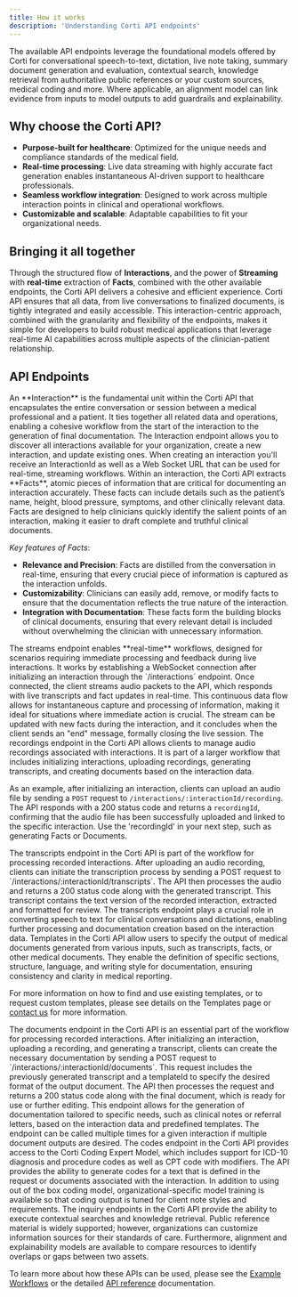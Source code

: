 ```yaml
---
title: How it works
description: 'Understanding Corti API endpoints'
---
```


The available API endpoints leverage the foundational models offered by Corti for conversational speech-to-text, dictation, live note taking, summary document generation and evaluation, contextual search, knowledge retrieval from authoritative public references or your custom sources, medical coding and more. Where applicable, an alignment model can link evidence from inputs to model outputs to add guardrails and explainability. 

## Why choose the Corti API?

- **Purpose-built for healthcare**: Optimized for the unique needs and compliance standards of the medical field.
- **Real-time processing**: Live data streaming with highly accurate fact generation enables instantaneous AI-driven support to healthcare professionals.
- **Seamless workflow integration**: Designed to work across multiple interaction points in clinical and operational workflows.
- **Customizable and scalable**: Adaptable capabilities to fit your organizational needs.

## Bringing it all together 

Through the structured flow of **Interactions**, and the power of **Streaming** with **real-time** extraction of **Facts**, combined with the other available endpoints, the Corti API delivers a cohesive and efficient experience. Corti API ensures that all data, from live conversations to finalized documents, is tightly integrated and easily accessible. This interaction-centric approach, combined with the granularity and flexibility of the endpoints, makes it simple for developers to build robust medical applications that leverage real-time AI capabilities across multiple aspects of the clinician-patient relationship.

## API Endpoints 

<AccordionGroup>
<Accordion title="Interactions">
An **Interaction** is the fundamental unit within the Corti API that encapsulates the entire conversation or session between a medical professional and a patient. It ties together all related data and operations, enabling a cohesive workflow from the start of the interaction to the generation of final documentation. The Interaction endpoint allows you to discover all interactions available for your organization, create a new interaction, and update existing ones. When creating an interaction you'll receive an InteractionId as well as a Web Socket URL that can be used for real-time, streaming workflows. 
</Accordion> 

<Accordion title="Facts">
Within an interaction, the Corti API extracts **Facts**, atomic pieces of information that are critical for documenting an interaction accurately. These facts can include details such as the patient’s name, height, blood pressure, symptoms, and other clinically relevant data. Facts are designed to help clinicians quickly identify the salient points of an interaction, making it easier to draft complete and truthful clinical documents.

_Key features of Facts_:
- **Relevance and Precision**: Facts are distilled from the conversation in real-time, ensuring that every crucial piece of information is captured as the interaction unfolds.
- **Customizability**: Clinicians can easily add, remove, or modify facts to ensure that the documentation reflects the true nature of the interaction.
- **Integration with Documentation**: These facts form the building blocks of clinical documents, ensuring that every relevant detail is included without overwhelming the clinician with unnecessary information.

</Accordion> 

<Accordion title="Streams">
The streams endpoint enables **real-time** workflows, designed for scenarios requiring immediate processing and feedback during live interactions. It works by establishing a WebSocket connection after initializing an interaction through the `/interactions` endpoint. Once connected, the client streams audio packets to the API, which responds with live transcripts and fact updates in real-time. This continuous data flow allows for instantaneous capture and processing of information, making it ideal for situations where immediate action is crucial. The stream can be updated with new facts during the interaction, and it concludes when the client sends an "end" message, formally closing the live session.
</Accordion>

<Accordion title="Recordings">
The recordings endpoint in the Corti API allows clients to manage audio recordings associated with interactions. It is part of a larger workflow that includes initializing interactions, uploading recordings, generating transcripts, and creating documents based on the interaction data.
        
As an example, after initializing an interaction, clients can upload an audio file by sending a `POST` request to `/interactions/:interactionId/recording`. The API responds with a 200 status code and returns a `recordingId`, confirming that the audio file has been successfully uploaded and linked to the specific interaction. Use the 'recordingId' in your next step, such as generating Facts or Documents. 
</Accordion>

<Accordion title="Transcripts">
The transcripts endpoint in the Corti API is part of the workflow for processing recorded interactions. After uploading an audio recording, clients can initiate the transcription process by sending a POST request to `/interactions/:interactionId/transcripts`. The API then processes the audio and returns a 200 status code along with the generated transcript. This transcript contains the text version of the recorded interaction, extracted and formatted for review. The transcripts endpoint plays a crucial role in converting speech to text for clinical conversations and dictations, enabling further processing and documentation creation based on the interaction data.
</Accordion>

<Accordion title="Templates">
Templates in the Corti API allow users to specify the output of medical documents generated from various inputs, such as transcripts, facts, or other medical documents. They enable the definition of specific sections, structure, language, and writing style for documentation, ensuring consistency and clarity in medical reporting. 
        
For more information on how to find and use existing templates, or to request custom templates, please see details on the Templates page or [contact us](https://www.corti.ai/contact-us) for more information. 
</Accordion>

<Accordion title="Documents">
The documents endpoint in the Corti API is an essential part of the workflow for processing recorded interactions. After initializing an interaction, uploading a recording, and generating a transcript, clients can create the necessary documentation by sending a POST request to `/interactions/:interactionId/documents`. This request includes the previously generated transcript and a templateId to specify the desired format of the output document. The API then processes the request and returns a 200 status code along with the final document, which is ready for use or further editing. This endpoint allows for the generation of documentation tailored to specific needs, such as clinical notes or referral letters, based on the interaction data and predefined templates. The endpoint can be called multiple times for a given interaction if multiple document outputs are desired. 
</Accordion>

<Accordion title="Codes">
The codes endpoint in the Corti API provides access to the Corti Coding Expert Model, which includes support for ICD-10 diagnosis and procedure codes as well as CPT code with modifiers. The API provides the ability to generate codes for a text that is defined in the request or documents associated with the interaction. In addition to using out of the box coding model, organizational-specific model training is available so that coding output is tuned for client note styles and requirements. 
</Accordion>

<Accordion title="Inquiry">
The inquiry endpoints in the Corti API provide the ability to execute contextual searches and knowledge retrieval. Public reference material is widely supported; however, organizations can customize information sources for their standards of care. Furthermore, alignment and explainability models are available to compare resources to identify overlaps or gaps between two assets. 
</Accordion>
</AccordionGroup> 

To learn more about how these APIs can be used, please see the [Example Workflows](/get_started/workflows) or the detailed [API reference](/api-reference/) documentation. 
